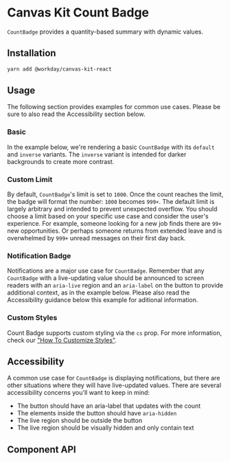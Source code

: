 


<Meta title="Components/Indicators/CountBadge" component={CountBadge} />

# Canvas Kit Count Badge

`CountBadge` provides a quantity-based summary with dynamic values.

## Installation

```sh
yarn add @workday/canvas-kit-react
```

## Usage

The following section provides examples for common use cases. Please be sure to also read the
Accessibility section below.

### Basic

In the example below, we're rendering a basic `CountBadge` with its `default` and `inverse`
variants. The `inverse` variant is intended for darker backgrounds to create more contrast.

<ExampleCodeBlock code={Basic} />

### Custom Limit

By default, `CountBadge`'s limit is set to `1000`. Once the count reaches the limit, the badge will
format the number: `1000` becomes `999+`. The default limit is largely arbitrary and intended to
prevent unexpected overflow. You should choose a limit based on your specific use case and consider
the user's experience. For example, someone looking for a new job finds there are `99+` new
opportunities. Or perhaps someone returns from extended leave and is overwhelmed by `999+` unread
messages on their first day back.

<ExampleCodeBlock code={CustomLimit} />

### Notification Badge

Notifications are a major use case for `CountBadge`. Remember that any `CountBadge` with a
live-updating value should be announced to screen readers with an `aria-live` region and an
`aria-label` on the button to provide additional context, as in the example below. Please also read
the Accessibility guidance below this example for aditional information.

<ExampleCodeBlock code={NotificationBadge} />

### Custom Styles

Count Badge supports custom styling via the `cs` prop. For more information, check our
["How To Customize Styles"](https://workday.github.io/canvas-kit/?path=/docs/styling-how-to-customize-styles--page).

## Accessibility

A common use case for `CountBadge` is displaying notifications, but there are other situations where
they will have live-updated values. There are several accessibility concerns you'll want to keep in
mind:

- The button should have an aria-label that updates with the count
- The elements inside the button should have `aria-hidden`
- The live region should be outside the button
- The live region should be visually hidden and only contain text

## Component API

<SymbolDoc name="CountBadge" fileName="/react/" />
